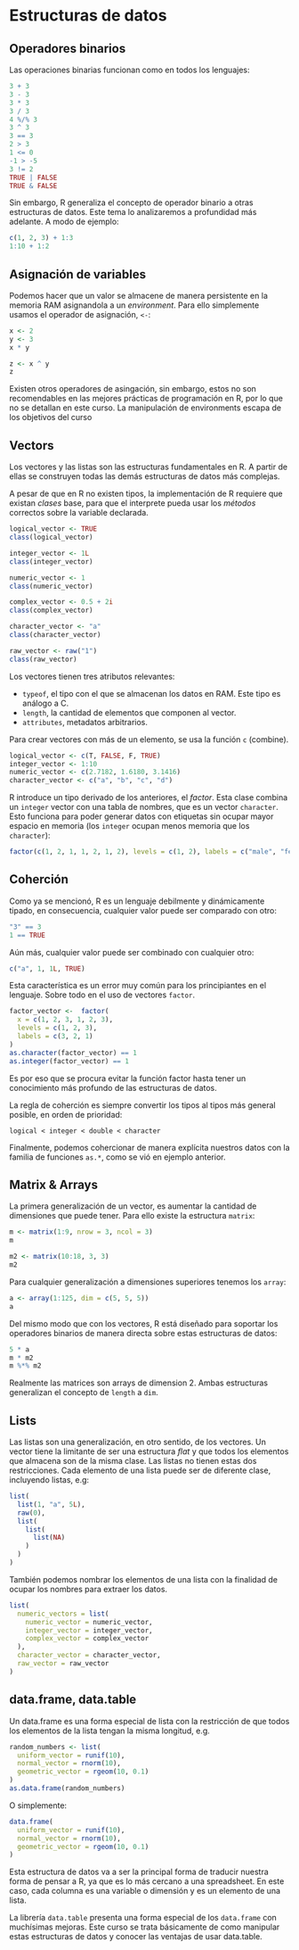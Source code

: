 # Estructuras de datos

## Operadores binarios

Las operaciones binarias funcionan como en todos los lenguajes:

```r
3 + 3
3 - 3
3 * 3
3 / 3
4 %/% 3
3 ^ 3
3 == 3
2 > 3
1 <= 0
-1 > -5
3 != 2
TRUE | FALSE
TRUE & FALSE
```

Sin embargo, R generaliza el concepto de operador binario a otras estructuras de
datos. Este tema lo analizaremos a profundidad más adelante. A modo de ejemplo:

```r
c(1, 2, 3) + 1:3
1:10 + 1:2
```

## Asignación de variables

Podemos hacer que un valor se almacene de manera persistente en la memoria RAM
asignandola a un _environment_. Para ello simplemente usamos el operador de
asignación, `<-`:

```r
x <- 2
y <- 3
x * y

z <- x ^ y
z
```

Existen otros operadores de asingación, sin embargo, estos no son recomendables
en las mejores prácticas de programación en R, por lo que no se detallan en este
curso. La manipulación de environments escapa de los objetivos del curso

## Vectors

Los vectores y las listas son las estructuras fundamentales en R. A partir de
ellas se construyen todas las demás estructuras de datos más complejas.

A pesar de que en R no existen tipos, la implementación de R requiere que
existan _clases_ base, para que el interprete pueda usar los _métodos_
correctos sobre la variable declarada.

```r
logical_vector <- TRUE
class(logical_vector)

integer_vector <- 1L
class(integer_vector)

numeric_vector <- 1
class(numeric_vector)

complex_vector <- 0.5 + 2i
class(complex_vector)

character_vector <- "a"
class(character_vector)

raw_vector <- raw("1")
class(raw_vector)
```

Los vectores tienen tres atributos relevantes:

- `typeof`, el tipo con el que se almacenan los datos en RAM. Este tipo es
análogo a C.
- `length`, la cantidad de elementos que componen al vector.
- `attributes`, metadatos arbitrarios.

Para crear vectores con más de un elemento, se usa la función `c` (combine).

```r
logical_vector <- c(T, FALSE, F, TRUE)
integer_vector <- 1:10
numeric_vector <- c(2.7182, 1.6180, 3.1416)
character_vector <- c("a", "b", "c", "d")
```

R introduce un tipo derivado de los anteriores, el _factor_. Esta clase combina
un `integer` vector con una tabla de nombres, que es un vector `character`. Esto
funciona para poder generar datos con etiquetas sin ocupar mayor espacio en
memoria (los `integer` ocupan menos memoria que los `character`):

```r
factor(c(1, 2, 1, 1, 2, 1, 2), levels = c(1, 2), labels = c("male", "female"))
```

## Coherción

Como ya se mencionó, R es un lenguaje debilmente y dinámicamente tipado, en
consecuencia, cualquier valor puede ser comparado con otro:

```r
"3" == 3
1 == TRUE
```

Aún más, cualquier valor puede ser combinado con cualquier otro:

```r
c("a", 1, 1L, TRUE)
```

Esta característica es un error muy común para los principiantes en el lenguaje.
Sobre todo en el uso de vectores `factor`.

```r
factor_vector <-  factor(
  x = c(1, 2, 3, 1, 2, 3),
  levels = c(1, 2, 3),
  labels = c(3, 2, 1)
)
as.character(factor_vector) == 1
as.integer(factor_vector) == 1
```

Es por eso que se procura evitar la función factor hasta tener un conocimiento
más profundo de las estructuras de datos.

La regla de coherción es siempre convertir los tipos al tipos más general
posible, en orden de prioridad:

```
logical < integer < double < character
```

Finalmente, podemos cohercionar de manera explícita nuestros datos con la
familia de funciones `as.*`, como se vió en ejemplo anterior.

## Matrix & Arrays

La primera generalización de un vector, es aumentar la cantidad de dimensiones
que puede tener. Para ello existe la estructura `matrix`:

```r
m <- matrix(1:9, nrow = 3, ncol = 3)
m

m2 <- matrix(10:18, 3, 3)
m2
```

Para cualquier generalización a dimensiones superiores tenemos los `array`:

```r
a <- array(1:125, dim = c(5, 5, 5))
a
```

Del mismo modo que con los vectores, R está diseñado para soportar los
operadores binarios de manera directa sobre estas estructuras de datos:

```r
5 * a
m * m2
m %*% m2
```

Realmente las matrices son arrays de dimension 2. Ambas estructuras generalizan
el concepto de `length` a `dim`.

## Lists

Las listas son una generalización, en otro sentido, de los vectores. Un vector
tiene la limitante de ser una estructura _flat_ y que todos los elementos que
almacena son de la misma clase. Las listas no tienen estas dos restricciones.
Cada elemento de una lista puede ser de diferente clase, incluyendo listas, e.g:

```r
list(
  list(1, "a", 5L),
  raw(0),
  list(
    list(
      list(NA)
    )
  )
)
```

También podemos nombrar los elementos de una lista con la finalidad de ocupar
los nombres para extraer los datos.

```r
list(
  numeric_vectors = list(
    numeric_vector = numeric_vector,
    integer_vector = integer_vector,
    complex_vector = complex_vector
  ),
  character_vector = character_vector,
  raw_vector = raw_vector
)
```

## data.frame, data.table

Un data.frame es una forma especial de lista con la restricción de que todos los
elementos de la lista tengan la misma longitud, e.g.

```r
random_numbers <- list(
  uniform_vector = runif(10),
  normal_vector = rnorm(10),
  geometric_vector = rgeom(10, 0.1)
)
as.data.frame(random_numbers)
```

O simplemente:

```r
data.frame(
  uniform_vector = runif(10),
  normal_vector = rnorm(10),
  geometric_vector = rgeom(10, 0.1)
)
```

Esta estructura de datos va a ser la principal forma de traducir nuestra forma
de pensar a R, ya que es lo más cercano a una spreadsheet. En este caso, cada
columna es una variable o dimensión y es un elemento de una lista.

La librería `data.table` presenta una forma especial de los `data.frame` con
muchísimas mejoras. Este curso se trata básicamente de como manipular estas
estructuras de datos y conocer las ventajas de usar data.table.
